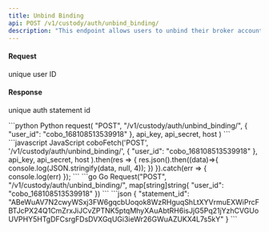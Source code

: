 ```yaml
---
title: Unbind Binding
api: POST /v1/custody/auth/unbind_binding/
description: "This endpoint allows users to unbind their broker account from their MPC Wallet account. It requires a POST request with a 'user_id' field in the request body. The response is a JSON object containing a 'statement_id' field which can be used to query the status of the unbinding process."
---
```


#### Request

<ParamField body="user_id" type="String" required>unique user ID</ParamField>

#### Response

<ResponseField name="statement_id" type="String" >unique auth statement id</ResponseField>

<RequestExample>
```python Python
request(
    "POST",
    "/v1/custody/auth/unbind_binding/",
    {
        "user_id": "cobo_168108513539918"
    },
    api_key, api_secret, host
)
```
```javascript JavaScript
coboFetch('POST', '/v1/custody/auth/unbind_binding/',
        {
            "user_id": "cobo_168108513539918"
        },
        api_key, api_secret, host
    ).then(res => {
        res.json().then((data)=>{
            console.log(JSON.stringify(data, null, 4));
        })
    }).catch(err => {
        console.log(err)
    });
```
```go Go
Request("POST", "/v1/custody/auth/unbind_binding/", map[string]string{
    "user_id": "cobo_168108513539918"
})
```
</RequestExample>

<ResponseExample>
```json
{
  "statement_id": "ABeWuAV7N2cwyWSxj3FW6gqcbUoqok8WzRHguqShLtXYVrmuEXWiPrcFBTJcPX24Q1CmZrxJiJCvZPTNK5ptqMhyXAuAbtRH6isJjG5Pq21jYzhCVGUoUVPHY5HTgDFCsrgFDsDVXGqUGi3ieWr26GWuAZUKX4L7s5kY"
}
```
</ResponseExample>
